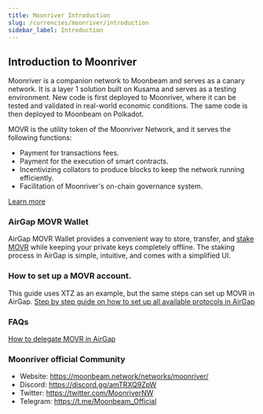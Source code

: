 ```yaml
---
title: Moonriver Introduction
slug: /currencies/moonriver/introduction
sidebar_label: Introduction
---
```


## Introduction to Moonriver

Moonriver is a companion network to Moonbeam and serves as a canary network. It is a layer 1 solution built on Kusama and serves as a testing environment. New code is first deployed to Moonriver, where it can be tested and validated in real-world economic conditions. The same code is then deployed to Moonbeam on Polkadot.

MOVR is the utility token of the Moonriver Network, and it serves the following functions:

- Payment for transactions fees.
- Payment for the execution of smart contracts.
- Incentivizing collators to produce blocks to keep the network running efficiently.
- Facilitation of Moonriver's on-chain governance system.

[Learn more](https://moonbeam.network/networks/moonriver/)

### AirGap MOVR Wallet

AirGap MOVR Wallet provides a convenient way to store, transfer, and [stake MOVR](https://support.airgap.it/currencies/moonriver/delegation) while keeping your private keys completely offline. The staking process in AirGap is simple, intuitive, and comes with a simplified UI.

### How to set up a MOVR account.

This guide uses XTZ as an example, but the same steps can set up MOVR in AirGap.
[Step by step guide on how to set up all available protocols in AirGap](https://medium.com/airgap-it/airgap-the-step-by-step-guide-c4c3d3fe9a05)

### FAQs

[How to delegate MOVR in AirGap](https://support.airgap.it/currencies/moonriver/delegation)

### Moonriver official Community

- Website: https://moonbeam.network/networks/moonriver/
- Discord: https://discord.gg/amTRXQ9ZpW
- Twitter: https://twitter.com/MoonriverNW
- Telegram: https://t.me/Moonbeam_Official
